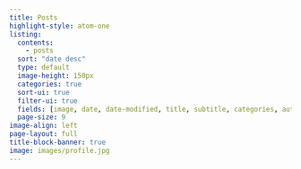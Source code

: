 ```yaml
---
title: Posts
highlight-style: atom-one
listing:
  contents: 
    - posts
  sort: "date desc"
  type: default
  image-height: 150px
  categories: true
  sort-ui: true
  filter-ui: true
  fields: [image, date, date-modified, title, subtitle, categories, author, reading-time]
  page-size: 9
image-align: left
page-layout: full
title-block-banner: true
image: images/profile.jpg
---
```

